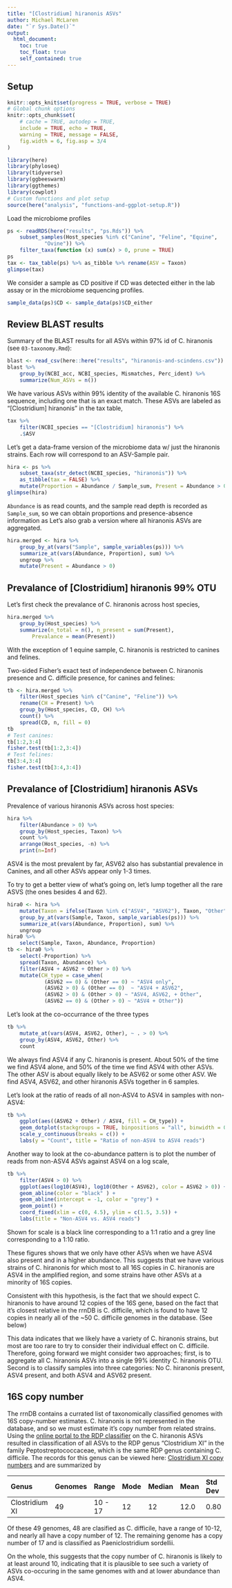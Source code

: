 ```yaml
---
title: "[Clostridium] hiranonis ASVs"
author: Michael McLaren
date: "`r Sys.Date()`"
output:
  html_document:
    toc: true
    toc_float: true
    self_contained: true
---
```


## Setup

```r
knitr::opts_knit$set(progress = TRUE, verbose = TRUE)
# Global chunk options
knitr::opts_chunk$set(
    # cache = TRUE, autodep = TRUE,
    include = TRUE, echo = TRUE,
    warning = TRUE, message = FALSE, 
    fig.width = 6, fig.asp = 3/4
)
```

```r
library(here)
library(phyloseq)
library(tidyverse)
library(ggbeeswarm)
library(ggthemes)
library(cowplot)
# Custom functions and plot setup
source(here("analysis", "functions-and-ggplot-setup.R"))
```

Load the microbiome profiles
```r
ps <- readRDS(here("results", "ps.Rds")) %>%
    subset_samples(Host_species %in% c("Canine", "Feline", "Equine", 
            "Ovine")) %>% 
    filter_taxa(function (x) sum(x) > 0, prune = TRUE)
ps
tax <- tax_table(ps) %>% as_tibble %>% rename(ASV = Taxon)
glimpse(tax)
```

We consider a sample as CD positive if CD was detected either in the lab assay
or in the microbiome sequencing profiles.
```r
sample_data(ps)$CD <- sample_data(ps)$CD_either
```

## Review BLAST results

Summary of the BLAST results for all ASVs within 97% id of C. hiranonis (see
`03-taxonomy.Rmd`):
```r
blast <- read_csv(here::here("results", "hiranonis-and-scindens.csv"))
blast %>%
    group_by(NCBI_acc, NCBI_species, Mismatches, Perc_ident) %>%
    summarize(Num_ASVs = n())
```
We have various ASVs within 99% identity of the available C. hiranonis 16S
sequence, including one that is an exact match. These ASVs are labeled as
"[Clostridium] hiranonis" in the tax table,
```r
tax %>%
    filter(NCBI_species == "[Clostridium] hiranonis") %>%
    .$ASV
```

Let's get a data-frame version of the microbiome data w/ just the hiranonis
strains. Each row will correspond to an ASV-Sample pair.
```r
hira <- ps %>%
    subset_taxa(str_detect(NCBI_species, "hiranonis")) %>%
    as_tibble(tax = FALSE) %>%
    mutate(Proportion = Abundance / Sample_sum, Present = Abundance > 0)
glimpse(hira)
```
`Abundance` is as read counts, and the sample read depth is recorded as
`Sample_sum`, so we can obtain proportions and presence-absence information as
Let's also grab a version where all hiranonis ASVs are aggregated.
```r
hira.merged <- hira %>%
    group_by_at(vars("Sample", sample_variables(ps))) %>%
    summarize_at(vars(Abundance, Proportion), sum) %>%
    ungroup %>%
    mutate(Present = Abundance > 0)
```

## Prevalance of [Clostridium] hiranonis 99% OTU

Let's first check the prevalance of C. hiranonis across host species,
```r
hira.merged %>%
    group_by(Host_species) %>%
    summarize(n_total = n(), n_present = sum(Present), 
        Prevalance = mean(Present))
```
With the exception of 1 equine sample, C. hiranonis is restricted to canines
and felines.

Two-sided Fisher's exact test of independence between C. hiranonis presence and
C. difficile presence, for canines and felines:
```r
tb <- hira.merged %>%
    filter(Host_species %in% c("Canine", "Feline")) %>%
    rename(CH = Present) %>%
    group_by(Host_species, CD, CH) %>%
    count() %>%
    spread(CD, n, fill = 0)
tb
# Test canines:
tb[1:2,3:4]
fisher.test(tb[1:2,3:4])
# Test felines:
tb[3:4,3:4]
fisher.test(tb[3:4,3:4])
```

## Prevalance of [Clostridium] hiranonis ASVs

Prevalence of various hiranonis ASVs across host species:
```r
hira %>%
    filter(Abundance > 0) %>%
    group_by(Host_species, Taxon) %>%
    count %>%
    arrange(Host_species, -n) %>%
    print(n=Inf)
```
ASV4 is the most prevalent by far, ASV62 also has substantial prevalence in
Canines, and all other ASVs appear only 1-3 times.

To try to get a better view of what's going on, let's lump together all the
rare ASVS (the ones besides 4 and 62).
```r
hira0 <- hira %>%
    mutate(Taxon = ifelse(Taxon %in% c("ASV4", "ASV62"), Taxon, "Other")) %>%
    group_by_at(vars(Sample, Taxon, sample_variables(ps))) %>%
    summarize_at(vars(Abundance, Proportion), sum) %>%
    ungroup
hira0 %>%
    select(Sample, Taxon, Abundance, Proportion)
tb <- hira0 %>%
    select(-Proportion) %>%
    spread(Taxon, Abundance) %>%
    filter(ASV4 + ASV62 + Other > 0) %>%
    mutate(CH_type = case_when(
            (ASV62 == 0) & (Other == 0) ~ "ASV4 only",
            (ASV62 > 0) & (Other == 0)  ~ "ASV4 + ASV62",
            (ASV62 > 0) & (Other > 0) ~ "ASV4, ASV62, + Other",
            (ASV62 == 0) & (Other > 0) ~ "ASV4 + Other"))
```
Let's look at the co-occurrance of the three types
```r
tb %>%
    mutate_at(vars(ASV4, ASV62, Other), ~ . > 0) %>%
    group_by(ASV4, ASV62, Other) %>%
    count
```
We always find ASV4 if any C. hiranonis is present. About 50% of the time we
find ASV4 alone, and 50% of the time we find ASV4 with other ASVs. The other
ASV is about equally likely to be ASV62 or some other ASV.  We find ASV4,
ASV62, and other hiranonis ASVs together in 6 samples.

Let's look at the ratio of reads of all non-ASV4 to ASV4 in samples with
non-ASV4:
```r
tb %>% 
    ggplot(aes((ASV62 + Other) / ASV4, fill = CH_type)) +
    geom_dotplot(stackgroups = TRUE, binpositions = "all", binwidth = 0.015) +
    scale_y_continuous(breaks = c()) +
    labs(y = "Count", title = "Ratio of non-ASV4 to ASV4 reads")
```

Another way to look at the co-abundance pattern is to plot the number
of reads from non-ASV4 ASVs against ASV4 on a log scale,
```r
tb %>%
    filter(ASV4 > 0) %>%
    ggplot(aes(log10(ASV4), log10(Other + ASV62), color = ASV62 > 0)) +
    geom_abline(color = "black" ) +
    geom_abline(intercept = -1, color = "grey") +
    geom_point() +
    coord_fixed(xlim = c(0, 4.5), ylim = c(1.5, 3.5)) +
    labs(title = "Non-ASV4 vs. ASV4 reads")
```

Shown for scale is a black line corresponding to a 1:1 ratio and a grey line
corresponding to a 1:10 ratio.

These figures shows that we only have other ASVs when we have ASV4 also present
and in a higher abundance. This suggests that we have various strains of C.
hiranonis for which most to all 16S copies in C. hiranonis are ASV4 in the
amplified region, and some strains have other ASVs at a minority of 16S copies.

Consistent with this hypothesis, is the fact that we should expect C. hiranonis
to have around 12 copies of the 16S gene, based on the fact that it's closest
relative in the rrnDB is C. difficile, which is found to have 12 copies in
nearly all of the ~50 C. difficile genomes in the database. (See below)

This data indicates that we likely have a variety of C. hiranonis strains, but
most are too rare to try to consider their individual effect on C. difficile.
Therefore, going forward we might consider two approaches; first, is to
aggregate all C. hiranonis ASVs into a single 99% identity C. hiranonis OTU.
Second is to classify samples into three categories: No C. hiranonis present,
ASV4 present, and both ASV4 and ASV62 present.

## 16S copy number

The rrnDB contains a currated list of taxonomically classified genomes with 16S
copy-number estimates. C. hiranonis is not represented in the database, and so
we must estimate it's copy number from related strains. Using the 
[online portal to the RDP
classifier](https://rrndb.umms.med.umich.edu/estimate/) on the C. hiranonis
ASVs resulted in classification of all ASVs to the RDP genus "Clostridium XI"
in the family Peptostreptococcaceae, which is the same RDP genus containing C.
difficile. The records for this genus can be viewed here: 
[Clostridium XI copy numbers](https://rrndb.umms.med.umich.edu/genomes/browser?superkingdom=&phylum=&tax_class=&order=&family=&genus=Clostridium+XI&taxonomy=16&button=Go)
and are summarized by

| Genus          | Genomes | Range   | Mode | Median | Mean | Std Dev |
|:---------------|:--------|:--------|:-----|:-------|:-----|:--------|
| Clostridium XI | 49      | 10 - 17 | 12   | 12     | 12.0 | 0.80    |

Of these 49 genomes, 48 are clasified as C. difficile, have a range of 10-12,
and nearly all have a copy number of 12. The remaining genome has a copy number
of 17 and is classified as Paeniclostridium sordellii.

On the whole, this suggests that the copy number of C. hiranonis is likely to
at least around 10, indicating that it is plausible to see such a variety of
ASVs co-occuring in the same genomes with and at lower abundance than ASV4.

